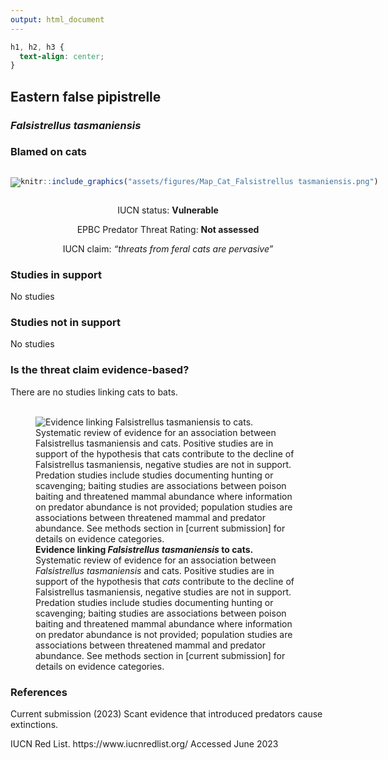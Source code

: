 ```yaml
---
output: html_document
---
```

```css
h1, h2, h3 {
  text-align: center;
}
```

## **Eastern false pipistrelle**
### *Falsistrellus tasmaniensis*
### Blamed on cats

:::: {style="display: flex;"}

[![](assets/photos/Falsistrellus tasmaniensis.png)](https://www.inaturalist.org/photos/130921?size=original)

::: {}

:::

::: {}
  ```r
  knitr::include_graphics("assets/figures/Map_Cat_Falsistrellus tasmaniensis.png")
  ```
:::

::::
<center>
IUCN status: **Vulnerable**

EPBC Predator Threat Rating: **Not assessed**

IUCN claim: *"threats from feral cats are pervasive"*

</center>

### Studies in support

No studies

### Studies not in support

No studies

### Is the threat claim evidence-based?

There are no studies linking cats to bats.
<br>
<br>

![**Evidence linking *Falsistrellus tasmaniensis* to cats.** Systematic review of evidence for an association between *Falsistrellus tasmaniensis* and cats. Positive studies are in support of the hypothesis that *cats* contribute to the decline of Falsistrellus tasmaniensis, negative studies are not in support. Predation studies include studies documenting hunting or scavenging; baiting studies are associations between poison baiting and threatened mammal abundance where information on predator abundance is not provided; population studies are associations between threatened mammal and predator abundance. See methods section in [current submission] for details on evidence categories.](assets/figures/Main_Evidence_Cat_Falsistrellus tasmaniensis.png)

### References





Current submission (2023) Scant evidence that introduced predators cause extinctions.

IUCN Red List. https://www.iucnredlist.org/ Accessed June 2023

